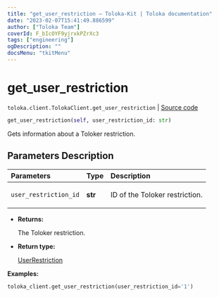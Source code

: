 ```yaml
---
title: "get_user_restriction — Toloka-Kit | Toloka documentation"
date: "2023-02-07T15:41:49.886599"
author: ["Toloka Team"]
coverId: F_bIcOYF9yjrxkPZrXc3
tags: ["engineering"]
ogDescription: ""
docsMenu: "tkitMenu"
---
```


# get_user_restriction
`toloka.client.TolokaClient.get_user_restriction` | [Source code](https://github.com/Toloka/toloka-kit/blob/v1.1.3/src/client/__init__.py#L3139)

```python
get_user_restriction(self, user_restriction_id: str)
```

Gets information about a Toloker restriction.

## Parameters Description

| Parameters | Type | Description |
| :----------| :----| :-----------|
`user_restriction_id`|**str**|<p>ID of the Toloker restriction.</p>

* **Returns:**

  The Toloker restriction.

* **Return type:**

  [UserRestriction](/docs-new/toloka-kit/reference/toloka.client.user_restriction.UserRestriction)

**Examples:**

```python
toloka_client.get_user_restriction(user_restriction_id='1')
```
